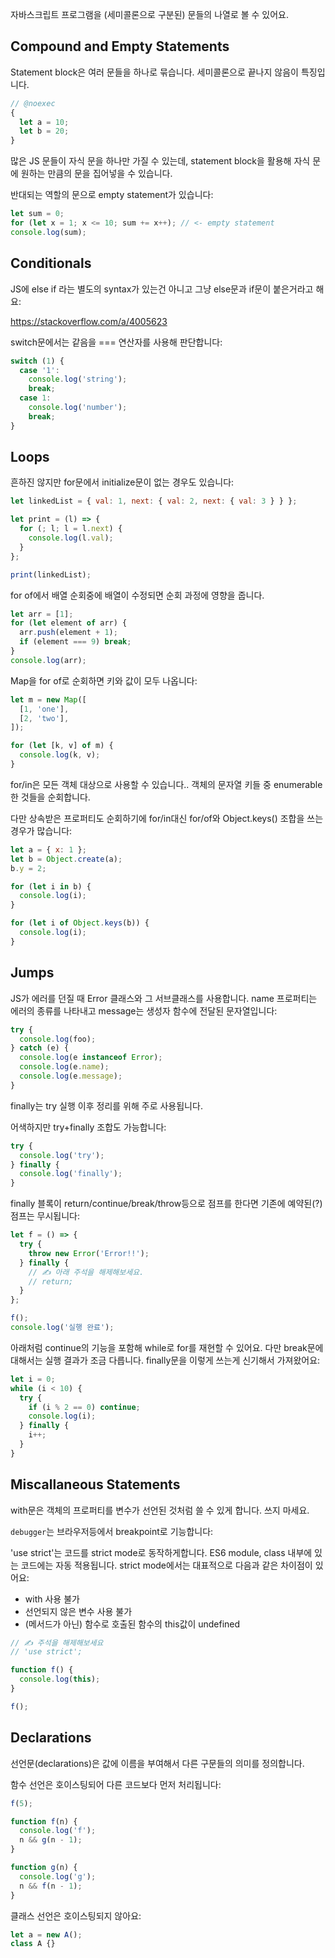 자바스크립트 프로그램을 (세미콜론으로 구분된) 문들의 나열로 볼 수 있어요.

## Compound and Empty Statements

Statement block은 여러 문들을 하나로 묶습니다. 세미콜론으로 끝나지 않음이
특징입니다.

```js
// @noexec
{
  let a = 10;
  let b = 20;
}
```

많은 JS 문들이 자식 문을 하나만 가질 수 있는데, statement block을 활용해 자식
문에 원하는 만큼의 문을 집어넣을 수 있습니다.

반대되는 역할의 문으로 empty statement가 있습니다:

```js
let sum = 0;
for (let x = 1; x <= 10; sum += x++); // <- empty statement
console.log(sum);
```

## Conditionals

JS에 else if 라는 별도의 syntax가 있는건 아니고 그냥 else문과 if문이 붙은거라고
해요:

https://stackoverflow.com/a/4005623

switch문에서는 같음을 === 연산자를 사용해 판단합니다:

```js
switch (1) {
  case '1':
    console.log('string');
    break;
  case 1:
    console.log('number');
    break;
}
```

## Loops

흔하진 않지만 for문에서 initialize문이 없는 경우도 있습니다:

```js
let linkedList = { val: 1, next: { val: 2, next: { val: 3 } } };

let print = (l) => {
  for (; l; l = l.next) {
    console.log(l.val);
  }
};

print(linkedList);
```

for of에서 배열 순회중에 배열이 수정되면 순회 과정에 영향을 줍니다.

```js
let arr = [1];
for (let element of arr) {
  arr.push(element + 1);
  if (element === 9) break;
}
console.log(arr);
```

Map을 for of로 순회하면 키와 값이 모두 나옵니다:

```js
let m = new Map([
  [1, 'one'],
  [2, 'two'],
]);

for (let [k, v] of m) {
  console.log(k, v);
}
```

for/in은 모든 객체 대상으로 사용할 수 있습니다.. 객체의 문자열 키들 중
enumerable한 것들을 순회합니다.

다만 상속받은 프로퍼티도 순회하기에 for/in대신 for/of와 Object.keys() 조합을
쓰는 경우가 많습니다:

```js
let a = { x: 1 };
let b = Object.create(a);
b.y = 2;

for (let i in b) {
  console.log(i);
}

for (let i of Object.keys(b)) {
  console.log(i);
}
```

## Jumps

JS가 에러를 던질 때 Error 클래스와 그 서브클래스를 사용합니다. name 프로퍼티는
에러의 종류를 나타내고 message는 생성자 함수에 전달된 문자열입니다:

```js
try {
  console.log(foo);
} catch (e) {
  console.log(e instanceof Error);
  console.log(e.name);
  console.log(e.message);
}
```

finally는 try 실행 이후 정리를 위해 주로 사용됩니다.

어색하지만 try+finally 조합도 가능합니다:

```js
try {
  console.log('try');
} finally {
  console.log('finally');
}
```

finally 블록이 return/continue/break/throw등으로 점프를 한다면 기존에 예약된(?)
점프는 무시됩니다:

```js
let f = () => {
  try {
    throw new Error('Error!!');
  } finally {
    // ✍️ 아래 주석을 해제해보세요.
    // return;
  }
};

f();
console.log('실행 완료');
```

아래처럼 continue의 기능을 포함해 while로 for를 재현할 수 있어요. 다만 break문에
대해서는 실행 결과가 조금 다릅니다. finally문을 이렇게 쓰는게 신기해서
가져왔어요:

```js
let i = 0;
while (i < 10) {
  try {
    if (i % 2 == 0) continue;
    console.log(i);
  } finally {
    i++;
  }
}
```

## Miscallaneous Statements

with문은 객체의 프로퍼티를 변수가 선언된 것처럼 쓸 수 있게 합니다. 쓰지 마세요.

`debugger`는 브라우저등에서 breakpoint로 기능합니다:

'use strict'는 코드를 strict mode로 동작하게합니다. ES6 module, class 내부에
있는 코드에는 자동 적용됩니다. strict mode에서는 대표적으로 다음과 같은 차이점이
있어요:

- with 사용 불가
- 선언되지 않은 변수 사용 불가
- (메서드가 아닌) 함수로 호출된 함수의 this값이 undefined

```js
// ✍️ 주석을 해제해보세요
// 'use strict';

function f() {
  console.log(this);
}

f();
```

## Declarations

선언문(declarations)은 값에 이름을 부여해서 다른 구문들의 의미를 정의합니다.

함수 선언은 호이스팅되어 다른 코드보다 먼저 처리됩니다:

```js
f(5);

function f(n) {
  console.log('f');
  n && g(n - 1);
}

function g(n) {
  console.log('g');
  n && f(n - 1);
}
```

클래스 선언은 호이스팅되지 않아요:

```js
let a = new A();
class A {}
```
